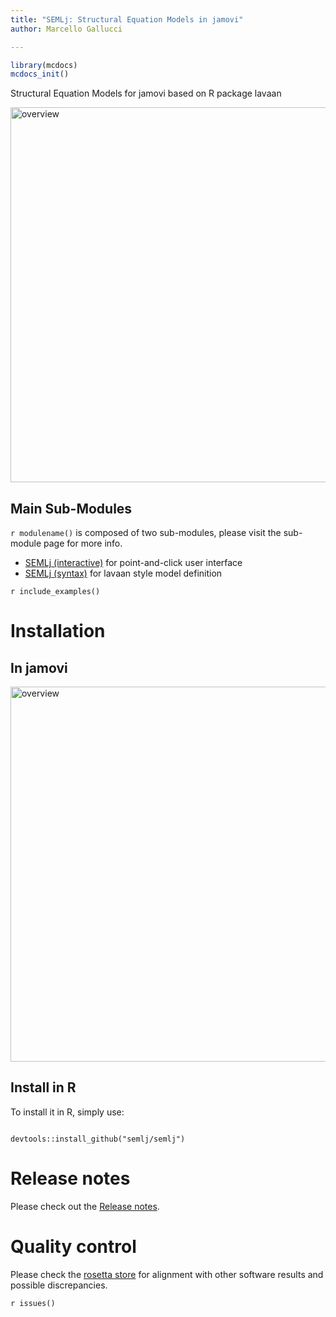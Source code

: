 ```yaml
---
title: "SEMLj: Structural Equation Models in jamovi"
author: Marcello Gallucci

---
```

  
:::{ .root }
:::

```r
library(mcdocs)
mcdocs_init()

```
  

Structural Equation Models for jamovi based on R package lavaan

<img src="pics/overview.png" class="img-responsive" alt="overview" width="600">

:::{ .adm .adm-seealso}
# Main Sub-Modules

`r modulename()` is composed of two sub-modules, please visit the sub-module page for more info.

* [SEMLj (interactive)](gui.html) for point-and-click user interface
* [SEMLj (syntax)](syntax.html) for lavaan style model definition

:::

`r include_examples()`



# Installation

## In jamovi

<img src="pics/install.png" class="img-responsive" alt="overview" width="600">


## Install in R

To install it in R, simply use:

```

devtools::install_github("semlj/semlj")

```

# Release notes

Please check out the  [Release notes](release_notes.html). 

# Quality control

Please check the [rosetta store](rosetta.html) for alignment with other software results and possible discrepancies.

  
`r issues()`

